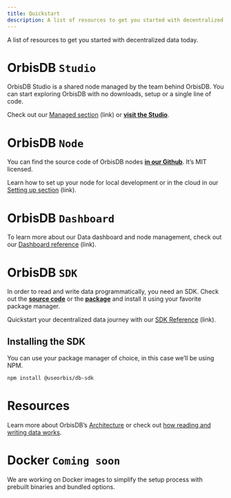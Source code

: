 ```yaml
---
title: Quickstart
description: A list of resources to get you started with decentralized data today.
---
```


A list of resources to get you started with decentralized data today.

# OrbisDB `Studio`

OrbisDB Studio is a shared node managed by the team behind OrbisDB. 
You can start exploring OrbisDB with no downloads, setup or a single line of code.

Check out our [Managed section](https://www.notion.so/Managed-Studio-be33efc2124e4f3583ab10a1639c45b1?pvs=21) (link) or [**visit the Studio**](https://studio.useorbis.com/).

# OrbisDB `Node`

You can find the source code of OrbisDB nodes [**in our Github**](https://github.com/OrbisWeb3/orbisdb). It’s MIT licensed.

Learn how to set up your node for local development or in the cloud in our [Setting up section](https://www.notion.so/Overview-fbc65a9a0356485a993b0cab190779f3?pvs=21) (link).

# OrbisDB `Dashboard`

To learn more about our Data dashboard and node management, check out our [Dashboard reference](https://www.notion.so/Dashboard-reference-156cfef12e05462d913b7293d452d07e?pvs=21) (link).

# OrbisDB `SDK`

In order to read and write data programmatically, you need an SDK. 
Check out the [**source code**](https://github.com/OrbisWeb3/db-sdk) or the [**package**](https://www.npmjs.com/package/@useorbis/db-sdk) and install it using your favorite package manager.

Quickstart your decentralized data journey with our [SDK Reference](https://www.notion.so/Getting-started-12a929384dd644fd9618b2d8e62ddda9?pvs=21) (link).

## Installing the SDK

You can use your package manager of choice, in this case we’ll be using NPM.

```bash
npm install @useorbis/db-sdk
```

# Resources

Learn more about OrbisDB’s [Architecture](https://www.notion.so/Architecture-4b4ca402cb1a44e58b9a2884bdc02f04?pvs=21) or check out [how reading and writing data works](https://www.notion.so/Overview-43f8cd558e394476bd701bf2f2f81a21?pvs=21).

# Docker **`Coming soon`**

We are working on Docker images to simplify the setup process with prebuilt binaries and bundled options.